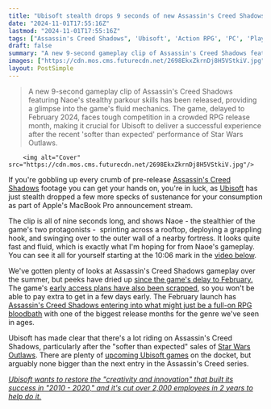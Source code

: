 ```yaml
---
title: "Ubisoft stealth drops 9 seconds of new Assassin's Creed Shadows gameplay during Apple's latest Mac presentation"
date: "2024-11-01T17:55:16Z"
lastmod: "2024-11-01T17:55:16Z"
tags: ["Assassin's Creed Shadows", 'Ubisoft', 'Action RPG', 'PC', 'PlayStation', 'Xbox']
draft: false
summary: "A new 9-second gameplay clip of Assassin's Creed Shadows featuring Naoe's stealthy parkour skills has been released, providing a glimpse into the game's fluid mechanics. The game, delayed to February 2024, faces tough competition in a crowded RPG release month, making it crucial for Ubisoft to deliver a successful experience after the recent 'softer than expected' performance of Star Wars Outlaws."
images: ["https://cdn.mos.cms.futurecdn.net/2698EkxZkrnDj8H5VStkiV.jpg"]
layout: PostSimple
---
```

> A new 9-second gameplay clip of Assassin's Creed Shadows featuring Naoe's stealthy parkour skills has been released, providing a glimpse into the game's fluid mechanics. The game, delayed to February 2024, faces tough competition in a crowded RPG release month, making it crucial for Ubisoft to deliver a successful experience after the recent 'softer than expected' performance of Star Wars Outlaws.


        <img alt="Cover" src="https://cdn.mos.cms.futurecdn.net/2698EkxZkrnDj8H5VStkiV.jpg"/>
        
If you're gobbling up every crumb of pre-release [Assassin's Creed Shadows](https://www.gamesradar.com/assassins-creed-codename-red-guide/) footage you can get your hands on, you're in luck, as [Ubisoft](https://www.gamesradar.com/tag/ubisoft/) has just stealth dropped a few more specks of sustenance for your consumption as part of Apple's MacBook Pro announcement stream.

The clip is all of nine seconds long, and shows Naoe - the stealthier of the game's two protagonists -  sprinting across a rooftop, deploying a grappling hook, and swinging over to the outer wall of a nearby fortress. It looks quite fast and fluid, which is exactly what I'm hoping for from Naoe's gameplay. You can see it all for yourself starting at the 10:06 mark in the [video below](https://www.youtube.com/watch?v=G0cmfY7qdmY&ab_channel=Apple). 

We've gotten plenty of looks at Assassin's Creed Shadows gameplay over the summer, but peeks have dried up [since the game's delay to February.](https://www.gamesradar.com/games/assassin-s-creed/assassins-creed-shadows-delayed-to-february-after-learnings-from-the-star-wars-outlaws-release/) The game's [early access plans have also been scrapped](https://www.gamesradar.com/games/assassin-s-creed/assassins-creed-shadows-early-access-officially-canceled-as-ubisoft-drops-collectors-edition-price-by-usd50-amid-delays-and-scrapped-season-pass-plans/), so you won't be able to pay extra to get in a few days early. The February launch has [Assassin's Creed Shadows entering into what might just be a full-on RPG bloodbath](https://www.gamesradar.com/games/rpg/with-assassins-creed-shadows-pushed-back-to-an-already-full-february-expect-a-bloodbath-that-might-decide-the-future-of-rpgs/) with one of the biggest release months for the genre we've seen in ages.

Ubisoft has made clear that there's a lot riding on Assassin's Creed Shadows, particularly after the "softer than expected" sales of [Star Wars Outlaws](https://www.gamesradar.com/star-wars-outlaws-guide/). There are plenty of [upcoming Ubisoft games](https://www.gamesradar.com/upcoming-ubisoft-games/) on the docket, but arguably none bigger than the next entry in the Assassin's Creed series.

[<em>Ubisoft wants to restore the "creativity and innovation" that built its success in "2010 - 2020," and it's cut over 2,000 employees in 2 years to help do it.</em>](https://www.gamesradar.com/games/ubisoft-wants-to-restore-the-creativity-and-innovation-that-built-its-success-in-2010-2020-and-its-cut-over-2-000-employees-in-2-years-to-help-do-it/)
        